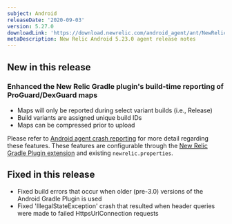 ```yaml
---
subject: Android
releaseDate: '2020-09-03'
version: 5.27.0
downloadLink: 'https://download.newrelic.com/android_agent/ant/NewRelic_Android_Agent_5.27.0.zip'
metaDescription: New Relic Android 5.23.0 agent release notes
---
```


## New in this release

### Enhanced the New Relic Gradle plugin's build-time reporting of ProGuard/DexGuard maps

* Maps will only be reported during select variant builds (i.e., Release)
* Build variants are assigned unique build IDs
* Maps can be compressed prior to upload

Please refer to [Android agent crash reporting](https://docs.newrelic.com/docs/mobile-monitoring/new-relic-mobile-android/install-configure/android-agent-crash-reporting) for more detail regarding these features. These features are configurable through the [New Relic Gradle Plugin extension](https://docs.newrelic.com/docs/mobile-monitoring/new-relic-mobile-android/install-configure/configure-agent-gradle-plugin-extension) and existing `newrelic.properties`.

## Fixed in this release

* Fixed build errors that occur when older (pre-3.0) versions of the Android Gradle Plugin is used
* Fixed 'IllegalStateException' crash that resulted when header queries were made to failed HttpsUrlConnection requests
